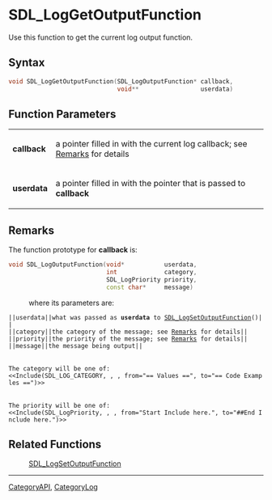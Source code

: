 
= SDL_LogGetOutputFunction =
Use this function to get the current log output function.


== Syntax ==
<syntaxhighlight lang='c++'>
void SDL_LogGetOutputFunction(SDL_LogOutputFunction* callback,
                              void**                 userdata)
</syntaxhighlight>

== Function Parameters ==
{|
|'''callback'''
|a pointer filled in with the current log callback; see [[#Remarks|Remarks]] for details
|-
|'''userdata'''
|a pointer filled in with the pointer that is passed to '''callback'''
|}

== Remarks ==
The function prototype for '''callback''' is:
 <syntaxhighlight lang='c++'>
void SDL_LogOutputFunction(void*           userdata,
                           int             category,
                           SDL_LogPriority priority,
                           const char*     message)
</syntaxhighlight>
: where its parameters are:
 ||<code>userdata</code>||what was passed as '''userdata''' to [[SDL_LogSetOutputFunction]]()||
 ||<code>category</code>||the category of the message; see [[#category|Remarks]] for details||
 ||<code>priority</code>||the priority of the message; see [[#priority|Remarks]] for details||
 ||<code>message</code>||the message being output||

 <span id="category"></span>
 The <code>category</code> will be one of:
 <<Include(SDL_LOG_CATEGORY, , , from="== Values ==", to="== Code Examples ==")>>

 <span id="priority"></span>
 The <code>priority</code> will be one of:
 <<Include(SDL_LogPriority, , , from="Start Include here.", to="##End Include here.")>>

== Related Functions ==
:[[SDL_LogSetOutputFunction]]

----
[[CategoryAPI]], [[CategoryLog]]
